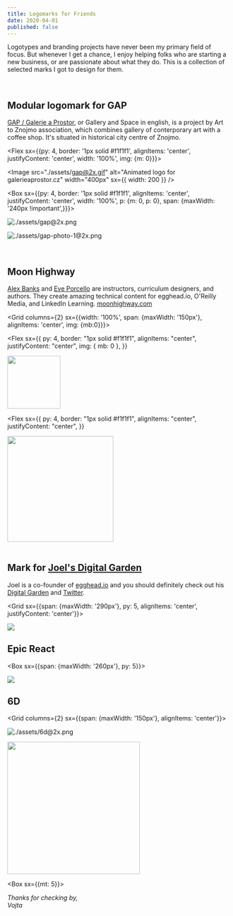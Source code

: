 ```yaml
---
title: Logomarks for Friends
date: 2020-04-01
published: false
---
```



Logotypes and branding projects have never been my primary field of focus. But whenever I get a chance, I enjoy helping folks who are starting a new business, or are passionate about what they do. This is a collection of selected marks I got to design for them.

<br />

## Modular logomark for GAP

[GAP / Galerie a Prostor](https://galerieaprostor.cz), or Gallery and Space in english, is a project by Art to Znojmo association, which combines gallery of conterporary art with a coffee shop. It's situated in historical city centre of Znojmo.

<Grid columns={2} my={3}>

<Flex sx={{py: 4, border: '1px solid #f1f1f1', alignItems: 'center', justifyContent: 'center', width: '100%', img: {m: 0}}}>

<Image
  src="./assets/gap@2x.gif"
  alt="Animated logo for galerieaprostor.cz"
  width="400px"
  sx={{ width: 200 }}
/>

</Flex>

<Box sx={{py: 4, border: '1px solid #f1f1f1', alignItems: 'center', justifyContent: 'center', width: '100%', p: {m: 0, p: 0}, span: {maxWidth: '240px !important',}}}>

![./assets/gap@2x.png](./assets/gap@2x.png)

</Box>
</Grid>

![./assets/gap-photo-1@2x.png](./assets/gap-photo-1@2x.png)

<br />

<!-- ![./gap-photo-2@2x.png](./gap-photo-2@2x.png) -->

## Moon Highway

[Alex Banks](https://twitter.com/moontahoe) and [Eve Porcello](https://twitter.com/eveporcello) are instructors, curriculum designers, and authors. They create amazing technical content for egghead.io, O'Reilly Media, and LinkedIn Learning. [moonhighway.com](https://moonhighway.com)

<Grid columns={2} sx={{width: '100%', span: {maxWidth: '150px'}, alignItems: 'center', img: {mb:0}}}>

<Flex
  sx={{
    py: 4,
    border: "1px solid #f1f1f1",
    alignItems: "center",
    justifyContent: "center",
    img: { mb: 0 },
  }}
>
  <Image src="./assets/moonhighway.svg" width="120px" height="120px" />
</Flex>

<Flex
  sx={{
    py: 4,
    border: "1px solid #f1f1f1",
    alignItems: "center",
    justifyContent: "center",
  }}
>
  <Image src="./assets/moonhighway@2x.gif" width="240px" />
</Flex>

</Grid>

<br />
<br />

## Mark for [Joel's Digital Garden](https://joelhooks.com)

Joel is a co-founder of [egghead.io](https://egghead.io) and you should definitely check out his [Digital Garden](https://joelhooks.com) and [Twitter](https://twitter.com/jhooks).

<Grid sx={{span: {maxWidth: '290px'}, py: 5, alignItems: 'center', justifyContent: 'center'}}>

<Img src="./assets/joel2.svg" />

</Grid>

## Epic React

<Box sx={{span: {maxWidth: '260px'}, py: 5}}>

<Image src="./assets/epicreact@2x.png" />

<EpicReactLogo />

</Box>

## 6D

<Grid columns={2} sx={{span: {maxWidth: '150px'}, alignItems: 'center'}}>

![./assets/6d@2x.png](./assets/6d@2x.png)

<Image src="./assets/6d@2x.gif" width="300px" />

</Grid>

<Box sx={{mt: 5}}>

<i>
  Thanks for checking by,
  <br />
  Vojta
</i>

</Box>
